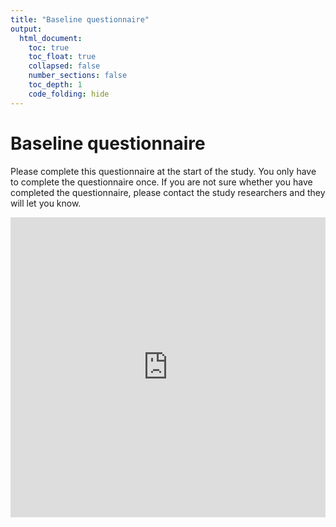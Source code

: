 ```yaml
---
title: "Baseline questionnaire"
output:
  html_document:
    toc: true
    toc_float: true
    collapsed: false
    number_sections: false
    toc_depth: 1
    code_folding: hide
---
```


# Baseline questionnaire

Please complete this questionnaire at the start of the study. You only have to complete the questionnaire once. If you are not sure whether you have completed the questionnaire, please contact the study researchers and they will let you know.

<iframe width="640px" height="480px" src="https://forms.office.com/Pages/ResponsePage.aspx?id=d10qkZj77k6vMhM02PBKU9HPWeR6L99CuDGUvWSAikpURDlRNzZYWUUwRzRFWFYwM1RMSThQTThSRi4u&embed=true" frameborder="0" marginwidth="0" marginheight="0" style="border: none; max-width:100%; max-height:100vh" allowfullscreen webkitallowfullscreen mozallowfullscreen msallowfullscreen> </iframe>



